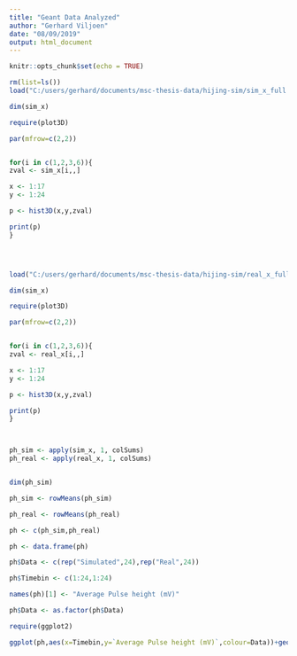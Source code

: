 ---
title: "Geant Data Analyzed"
author: "Gerhard Viljoen"
date: "08/09/2019"
output: html_document
---

```{r setup, include=FALSE}
knitr::opts_chunk$set(echo = TRUE)
```

```{r}
rm(list=ls())
load("C:/users/gerhard/documents/msc-thesis-data/hijing-sim/sim_x_full.rdata")

dim(sim_x)

require(plot3D)

par(mfrow=c(2,2))


for(i in c(1,2,3,6)){
zval <- sim_x[i,,]

x <- 1:17
y <- 1:24

p <- hist3D(x,y,zval)

print(p)
}




load("C:/users/gerhard/documents/msc-thesis-data/hijing-sim/real_x_full.rdata")

dim(sim_x)

require(plot3D)

par(mfrow=c(2,2))


for(i in c(1,2,3,6)){
zval <- real_x[i,,]

x <- 1:17
y <- 1:24

p <- hist3D(x,y,zval)

print(p)
}



ph_sim <- apply(sim_x, 1, colSums)
ph_real <- apply(real_x, 1, colSums)


dim(ph_sim)

ph_sim <- rowMeans(ph_sim)

ph_real <- rowMeans(ph_real)

ph <- c(ph_sim,ph_real)

ph <- data.frame(ph)

ph$Data <- c(rep("Simulated",24),rep("Real",24))

ph$Timebin <- c(1:24,1:24)

names(ph)[1] <- "Average Pulse height (mV)"

ph$Data <- as.factor(ph$Data)

require(ggplot2)

ggplot(ph,aes(x=Timebin,y=`Average Pulse height (mV)`,colour=Data))+geom_line()

```





















